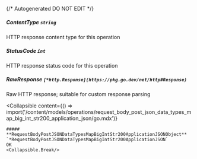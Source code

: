 {/* Autogenerated DO NOT EDIT  */}

##### **ContentType** `string`
HTTP response content type for this operation

##### **StatusCode** `int`
HTTP response status code for this operation

##### **RawResponse** `[*http.Response](https://pkg.go.dev/net/http#Response)`
Raw HTTP response; suitable for custom response parsing

<Collapsible
    content={() => import('/content/models/operations/request_body_post_json_data_types_map_big_int_str200_application_json/go.mdx')}
>
    ##### **RequestBodyPostJSONDataTypesMapBigIntStr200ApplicationJSONObject** `*RequestBodyPostJSONDataTypesMapBigIntStr200ApplicationJSON`
    OK
    <Collapsible.Break/>
</Collapsible>

